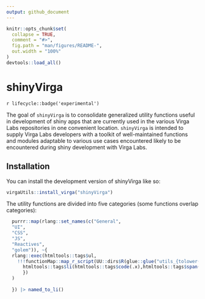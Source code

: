 ```yaml
---
output: github_document
---
```


<!-- README.md is generated from README.Rmd. Please edit that file -->

```r
knitr::opts_chunk$set(
  collapse = TRUE,
  comment = "#>",
  fig.path = "man/figures/README-",
  out.width = "100%"
)
devtools::load_all()
```

# shinyVirga

<!-- badges: start -->
`r lifecycle::badge('experimental')`
<!-- badges: end -->

The goal of `shinyVirga` is to consolidate generalized utility functions useful in development of shiny apps that are currently used in the various Virga Labs repositories in one convenient location. `shinyVirga` is intended to supply Virga Labs developers with a toolkit of well-maintained functions and modules adaptable to various use cases encountered likely to be encountered during shiny development with Virga Labs. 


## Installation

You can install the development version of shinyVirga like so:

``` r
virgaUtils::install_virga("shinyVirga")
```

The utility functions are divided into five categories (some functions overlap categories):

```r

  purrr::map(rlang::set_names(c("General",
  "UI",
  "CSS",
  "JS",
  "Reactives",
  "golem")), ~{
  rlang::exec(htmltools::tags$ul,
    !!!functionMap::map_r_script(UU::dirs$R(glue::glue("utils_{tolower(.x)}"), ext = "R")) |> functionMap::functions() |> purrr::map(~{
      htmltools::tags$li(htmltools::tags$code(.x),htmltools::tags$span(paste0(": ", get_rd_section(fs::path("man", .x, ext = "Rd")) %|try|% NULL)))
      })
  )
    
  }) |> named_to_li()

```
  
